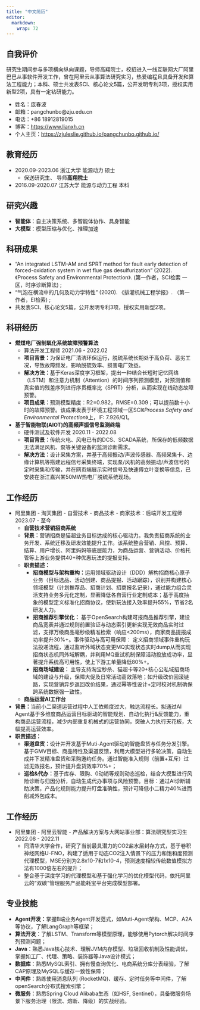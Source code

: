 ```yaml
---
title: "中文简历"
editor: 
  markdown: 
    wrap: 72
---
```


## 自我评价
研究生期间参与多项横向纵向课题，导师高翔院士，校招进入一线互联网大厂阿里巴巴从事软件开发工作，曾在阿里云从事算法研究实习，热爱编程且具备开发和算法工程能力；本科、硕士共发表SCI、核心论文5篇，公开发明专利3项，授权实用新型2项，具有一定钻研能力。

- 姓名：庞春波
- 邮箱：pangchunbo@zju.edu.cn
- 电话：+86 18912819015
- 博客：<https://www.lianxh.cn>
- 个人主页：<https://zjuleslie.github.io/pangchunbo.github.io/>

## 教育经历
- 2020.09-2023.06 浙江大学 能源动力 硕士
  - 保送研究生、 导师**高翔院士**
- 2016.09-2020.07 江苏大学 能源与动力工程 本科

## 研究兴趣
- **智能体**：自主决策系统、多智能体协作、具身智能
- **大模型**：模型压缩与优化、推理加速

## 科研成果
- "An integrated LSTM-AM and SPRT method for fault early detection of forced-oxidation system in wet flue gas
desulfurization" (2022). 《Process Safety and Environmental Protection》. (第一作者，SCI检索 一区，时序诊断算法) ;
- “气泡在横流中的几何及动力学特性” (2020). 《排灌机械工程学报》. （第一作者，EI检索) ;
- 共发表SCI、核心论文5篇，公开发明专利3项，授权实用新型2项。

## 科研经历
- **燃煤电厂强制氧化系统故障预警算法**
  - 算法开发工程师  2021.06 - 2022.02
  - **项目背景：**为保证电厂清洁环保运行，脱硫系统长期处于高负荷、恶劣工况，导致故障频发，影响脱硫效率、损害电厂效益。
  - **解决方法：**基于Keras深度学习框架，提出一种结合长短时记忆网络（LSTM）和注意力机制（Attention）的时间序列预测模型，对预测值和真实值的残差序列进行序贯概率比（SPRT）分析，从而实现在线动态故障预警。
  - **项目成果：**预测模型精度：R2=0.982，RMSE=0.309；可以提前数十小时的故障预警。该成果发表于环境工程领域一区SCI《*Process Safety and Environmental Protection*》上，IF: 7.926/Q1。
- **基于智能物联(AIOT)的高频声振信号监测终端**
  - 硬件测试及软件开发  2020.11 - 2022.08
  - **项目背景：**传统火电、风电已有的DCS、SCADA系统，所保存的低频数据无法满足风机、泵等关键设备的监测诊断需求。
  - **解决方法：**设计采集方案，并基于高频振动/声波传感器、高频采集卡、边缘计算机等搭建远程信号采集终端，实现泵/风机的高频振动/声波信号的定时采集和传输，并在网页端展示实时信号及快速傅立叶变换等信息，已安装在浙江嘉兴某50MW热电厂脱硫系统现场。

## 工作经历
- 阿里集团 - 淘天集团 - 自营技术 - 商品技术 - 商家技术：后端开发工程师  2023.07 - 至今
  - **自营技术营销招商系统**
  - **背景：**营销招商是猫超业务目标达成的核心驱动力。我负责招商系统的业务开发、系统迁移及研发效能提升工作。该系统整合营销、风控、预算、结算、用户增长、阿里妈妈等底层能力，为商品运营、营销活动、价格托管等上游业务提供40+种优惠玩法的提报支持。
  - **职责描述：**
    - **招商模型与架构重构：**运用领域驱动设计（DDD）解构招商核心原子业务（目标选品、活动创建、商品提报、活动跟踪），识别并构建核心领域模型（计划推荐品、招商计划、招商报名记录），通过能力组合灵活支持业务多元化定制，显著降低各自营行业定制成本；基于高度抽象的模型定义标准化招商协议，使新玩法接入效率提升55%，节省2名研发人力。
    - **招商推荐引擎优化：** 基于OpenSearch构建可报商品推荐引擎，建设商品宽表并通过规则前置验证与动态索引更新实现无效商品实时过滤，支撑万级商品毫秒级精准检索（响应<200ms），商家商品提报成功率提升30%+。事件驱动与高可用保障： 定义招商领域事件重构玩法投递流程，通过监听外域状态变更MQ实现状态实时dump从而实现招商状态机同外域解耦，并利用MQ重试机制保障活动投放成功率，显著提升系统高可用性，使上下游工单量降低80%+。
    - **招商场域建设： **主导支持淘宝秒杀、猫超卡等20+核心公私域招商场域的建设与升级，保障大促及日常活动高效落地；如升级改价回滚链路，实现营销异步返回改价结果，通过幂等性设计+定时校对机制确保跨系统数据强一致性。
  - **商品运营AI工作台**
 - **背景：**当前小二渠道运营过程中人工依赖度过大，触达流程长。拟通过AI Agent基于多维度商品运营目标驱动的智能规划、自动化执行&反馈能力，重构商品运营流程，减少内部重复机械式的运营协同，突破人力执行天花板，大幅提高运营效率。
 - **职责描述：**
   - **渠道盘货：**设计并开发基于Muti-Agent驱动的智能盘货与任务分发引擎。基于GMV目标、商品特性及渠道反馈，利用大模型进行多轮决策，自动生成并下发精准盘货和采购邀约任务。通过智能准入规则（前置+互斥）过滤无效报名，预计提升盘货效率70%+；
   - **巡检&代办：**基于库存、限购、0动销等规则动态巡检，结合大模型进行风险诊断与归因分析，自动生成代办事项与风险预警。目标：通过AI诊断辅助决策，产品化规则能力提升盯盘准确性，预计可降低小二精力40%进而削减外包成本。

## 工作经历
- 阿里集团 - 阿里云智能 - 产品解决方案与大网站事业部：算法研究型实习生  2022.08 - 2022.11
  - 同清华大学合作，研究了当前最具潜力的CO2盐水层封存方式，基于卷积神经网络U-FNO，构建了适用于动态CO2注入情景下的压力和饱和度预测代理模型，MSE分别为2.8x10-7和1x10-4，预测速度相较传统数值模拟方法有1000倍左右的提升；
  - 整合基于深度学习的代理模型和基于强化学习的优化模型代码，依托阿里云的“双碳”管理服务产品能耗宝平台完成模型部署。

## 专业技能
- **Agent开发：**掌握B端业务Agent开发范式，如Muti-Agent架构、MCP、A2A等协议，了解LangGraph等框架；
- **算法开发**：了解LSTM、Transform等模型原理，能够使用Pytorch解决时间序列预测问题；
- **Java**：熟悉Java核心技术、理解JVM内存模型、垃圾回收机制及性能调优，掌握如工厂、代理、策略、装饰器等Java设计模式；
- **数据库**：熟悉MySQL索引、拥有慢查询优化、电商系统分库分表经验，了解CAP原理及MySQL与缓存一致性保障；
- **中间件**：熟练使用消息队列 (RocketMQ)、缓存、定时任务等中间件，了解openSearch分布式搜索引擎；
- **微服务**：熟悉Spring Cloud Alibaba生态（如HSF, Sentinel），具备微服务场景下服务治理（限流、熔断、降级）的实战经验。